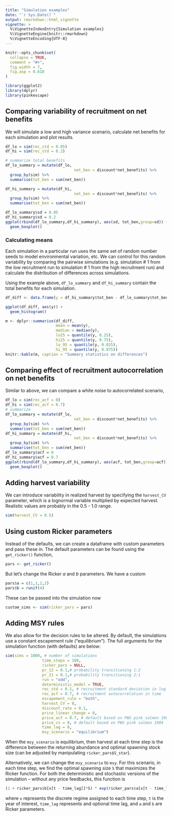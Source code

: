 ```yaml
---
title: "Simulation examples"
date: "`r Sys.Date()`"
output: rmarkdown::html_vignette
vignette: >
  %\VignetteIndexEntry{Simulation examples}
  %\VignetteEngine{knitr::rmarkdown}
  %\VignetteEncoding{UTF-8}
---
```


```r
knitr::opts_chunk$set(
  collapse = TRUE,
  comment = "#>",
  fig.width = 7,
  fig.asp = 0.618
)
```

```r
library(ggplot2)
library(dplyr)
library(pinkescape)
```

## Comparing variability of recruitment on net benefits

We will simulate a low and high variance scenario, calculate net benefits for each simulation and plot results. 
```r
df_lo = sim(rec_std = 0.05)
df_hi = sim(rec_std = 0.2)

# summarize total benefits
df_lo_summary = mutate(df_lo,
                              net_ben = discount*net_benefits) %>%
  group_by(sim) %>%
  summarise(tot_ben = sum(net_ben))

df_hi_summary = mutate(df_hi,
                              net_ben = discount*net_benefits) %>%
  group_by(sim) %>%
  summarise(tot_ben = sum(net_ben))

df_lo_summary$sd = 0.05
df_hi_summary$sd = 0.2
ggplot(rbind(df_lo_summary,df_hi_summary), aes(sd, tot_ben,group=sd)) +
  geom_boxplot()

```

### Calculating means

Each simulation in a particular run uses the same set of random number seeds to model environmental variation, etc. We can control for this random variability by comparing the pairwise simulations (e.g. simulation # 1 from the low recruitment run to simulation # 1 from the high recruitment run) and calculate the distribution of differences across simulations. 

Using the example above, `df_lo_summary` and `df_hi_summary` contain the total benefits for each simulation. 

```r
df_diff <- data.frame(y = df_hi_summary$tot_ben - df_lo_summary$tot_ben)

ggplot(df_diff, aes(y)) + 
  geom_histogram()
```

```r
m <- dplyr::summarise(df_diff, 
                      mean = mean(y),
                      median = median(y),
                      lo25 = quantile(y, 0.25),
                      hi25 = quantile(y, 0.75),
                      lo_95 = quantile(y, 0.025),
                      hi_95 = quantile(y, 0.975))
knitr::kable(m, caption = "Summary statistics on differences")
```


## Comparing effect of recruitment autocorrelation on net benefits

Similar to above, we can compare a white noise to autocorrelated scenario,  

```r
df_lo = sim(rec_acf = 0)
df_hi = sim(rec_acf = 0.7)
# summarize
df_lo_summary = mutate(df_lo,
                              net_ben = discount*net_benefits) %>%
  group_by(sim) %>%
  summarise(tot_ben = sum(net_ben))
df_hi_summary = mutate(df_hi,
                              net_ben = discount*net_benefits) %>%
  group_by(sim) %>%
  summarise(tot_ben = sum(net_ben))
df_lo_summary$acf = 0
df_hi_summary$acf = 0.7
ggplot(rbind(df_lo_summary,df_hi_summary), aes(acf, tot_ben,group=acf)) +
  geom_boxplot()

```

## Adding harvest variability 

We can introduce variability in realized harvest by specifying the `harvest_CV` parameter, which is a lognormal variable multiplied by expected harvest. Realistic values are probably in the 0.5 - 1.0 range.

```r
sim(harvest_CV = 0.5)
```


## Using custom Ricker parameters

Instead of the defaults, we can create a dataframe with custom parameters and pass these in. The default parameters can be found using the `get_ricker()` function,  

```r
pars <- get_ricker()
```

But let's change the Ricker $a$ and $b$ parameters. We have a custom 

```r
pars$a = c(1,1,2,2)
pars$b = runif(4)
```

These can be passed into the simulation now

```r
custom_sims <- sim(ricker_pars = pars)
```

## Adding MSY rules

We also allow for the decision rules to be altered. By default, the simulations use a constant escapement rule ("equilibrium"). The full arguments for the simulation function (with defaults) are below:

```r
sim(sims = 1000, # number of simulations
                time_steps = 100,
                ricker_pars = NULL,
                pr_12 = 0.1,# probability transitioning 1:2
                pr_21 = 0.1,# probability transitioning 2:1
                run = "odd",
                deterministic_model = TRUE,
                rec_std = 0.1, # recruitment standard deviation in log space
                rec_acf = 0.7, # recruitment autocorrelation in time
                escapement_rule = "both",
                harvest_CV = 0,
                discount_rate = 0.1,
                price_linear_change = 0,
                price_acf = 0.7, # default based on PWS pink salmon 1984 - 2021
                price_cv = 0, # default based on PWS pink salmon 1984 - 2021
                time_lag = 0,
                msy_scenario = "equilibrium")
```

When the `msy_scenario` is equilibrium, then harvest at each time step is the difference between the returning abundance and optimal spawning stock size (can be adjusted by manipulating `ricker_pars$S_star`). 

Alternatively, we can change the `msy_scenario` to `msy`. For this scenario, in each time step, we find the optimal spawning size `S` that maximizes the Ricker function. For both the deterministic and stochastic versions of the simulation -- without any price feedbacks, this function is 

```r
(1 + ricker_pars$b[x[t - time_lag]]*S) * exp(ricker_pars$a[x[t - time_lag]] + ricker_pars$b[x[t - time_lag]]*S)
```

where `x` represents the discrete regime assigned to each time step, `t` is the year of interest, `time_lag` represents and optional time lag, and `a` and `b` are Ricker parameters. 
